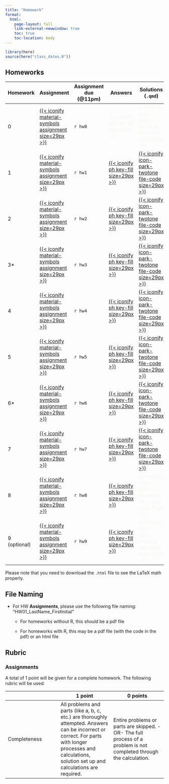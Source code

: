 ```yaml
---
title: "Homework"
format: 
  html:
    page-layout: full
    link-external-newwindow: true
    toc: true
    toc-location: body
---
```


```r
library(here)
source(here("class_dates.R"))
```

## Homeworks

| Homework | Assignment | Assignment due (\@11pm) | Answers | Solutions (`.qmd`) | Solutions (`.html`)\* |
|----------|----------|----------|----------|----------------|-----------------|
| 0 | [[{{< iconify material-symbols assignment size=29px >}}](/homework/HW_00.qmd)]{style="color:#f8f5f0;"} | `r hw0` | [{{< iconify ph key-fill size=29px >}}]{style="color:#f8f5f0;"} | [{{< iconify icon-park-twotone file-code size=29px >}}]{style="color:#f8f5f0;"} | [{{< iconify mingcute web-fill size=29px >}}]{style="color:#f8f5f0;"} |
| 1 | [[{{< iconify material-symbols assignment size=29px >}}](/homework/HW_01.qmd)]{style="color:#f8f5f0;"} | `r hw1` | [[{{< iconify ph key-fill size=29px >}}](/hw_answers/HW_01_ans.qmd)]{style="color:#f8f5f0;"} | [[{{< iconify icon-park-twotone file-code size=29px >}}](https://ohsuitg-my.sharepoint.com/:u:/r/personal/wakim_ohsu_edu/Documents/Teaching/Classes/F24_EPI_525/Student_files_EPI_525/HW_solns/HW_01/HW_01_solns.qmd?csf=1&web=1&e=iLkbC1)]{style="color:#f8f5f0;"} | [[{{< iconify mingcute web-fill size=29px >}}](https://ohsuitg-my.sharepoint.com/:u:/r/personal/wakim_ohsu_edu/Documents/Teaching/Classes/F24_EPI_525/Student_files_EPI_525/HW_solns/HW_01/HW_01_solns.html?csf=1&web=1&e=JsCX6z)]{style="color:#f8f5f0;"} |
| 2 | [[{{< iconify material-symbols assignment size=29px >}}](/homework/HW_02.qmd)]{style="color:#f8f5f0;"} | `r hw2` | [[{{< iconify ph key-fill size=29px >}}](/hw_answers/HW_02_ans.qmd)]{style="color:#f8f5f0;"} | [[{{< iconify icon-park-twotone file-code size=29px >}}](https://ohsuitg-my.sharepoint.com/:u:/r/personal/wakim_ohsu_edu/Documents/Teaching/Classes/F24_EPI_525/Student_files_EPI_525/HW_solns/HW_02/HW_02_solns_incomplete.qmd?csf=1&web=1&e=4NbX8t)]{style="color:#f8f5f0;"} | [[{{< iconify mingcute web-fill size=29px >}}](https://ohsuitg-my.sharepoint.com/:u:/r/personal/wakim_ohsu_edu/Documents/Teaching/Classes/F24_EPI_525/Student_files_EPI_525/HW_solns/HW_02/HW_02_solns_incomplete.html?csf=1&web=1&e=VIzT5L)]{style="color:#f8f5f0;"} |
| 3\* | [[{{< iconify material-symbols assignment size=29px >}}](/homework/HW_03.qmd)]{style="color:#f8f5f0;"} | `r hw3` | [[{{< iconify ph key-fill size=29px >}}](/hw_answers/HW_03_ans.qmd)]{style="color:#f8f5f0;"} | [[{{< iconify icon-park-twotone file-code size=29px >}}](https://ohsuitg-my.sharepoint.com/:u:/r/personal/wakim_ohsu_edu/Documents/Teaching/Classes/F24_EPI_525/Student_files_EPI_525/HW_solns/HW_03/HW_03_solns_incomplete.qmd?csf=1&web=1&e=ISmKDd)]{style="color:#f8f5f0;"} | [[{{< iconify mingcute web-fill size=29px >}}](https://ohsuitg-my.sharepoint.com/:u:/r/personal/wakim_ohsu_edu/Documents/Teaching/Classes/F24_EPI_525/Student_files_EPI_525/HW_solns/HW_03/HW_03_solns_incomplete.html?csf=1&web=1&e=hEMF2e)]{style="color:#f8f5f0;"} |
| 4 | [[{{< iconify material-symbols assignment size=29px >}}](/homework/HW_04.qmd)]{style="color:#f8f5f0;"} | `r hw4` | [[{{< iconify ph key-fill size=29px >}}](/hw_answers/HW_04_ans.qmd)]{style="color:#f8f5f0;"} | [[{{< iconify icon-park-twotone file-code size=29px >}}](https://ohsuitg-my.sharepoint.com/:u:/r/personal/wakim_ohsu_edu/Documents/Teaching/Classes/F24_EPI_525/Student_files_EPI_525/HW_solns/HW_04/HW_04_solns_incomplete.qmd?csf=1&web=1&e=fQdcBF)]{style="color:#f8f5f0;"} | [[{{< iconify mingcute web-fill size=29px >}}](https://ohsuitg-my.sharepoint.com/:u:/r/personal/wakim_ohsu_edu/Documents/Teaching/Classes/F24_EPI_525/Student_files_EPI_525/HW_solns/HW_04/HW_04_solns_incomplete.html?csf=1&web=1&e=g7Faui)]{style="color:#f8f5f0;"} |
| 5 | [[{{< iconify material-symbols assignment size=29px >}}](/homework/HW_05.qmd)]{style="color:#f8f5f0;"} | `r hw5` | [[{{< iconify ph key-fill size=29px >}}](/hw_answers/HW_05_ans.qmd)]{style="color:#f8f5f0;"} | [[{{< iconify icon-park-twotone file-code size=29px >}}](https://ohsuitg-my.sharepoint.com/:u:/r/personal/wakim_ohsu_edu/Documents/Teaching/Classes/F24_EPI_525/Student_files_EPI_525/HW_solns/HW_05/HW_05_solns.qmd?csf=1&web=1&e=WJeSJV)]{style="color:#f8f5f0;"} | [[{{< iconify mingcute web-fill size=29px >}}](https://ohsuitg-my.sharepoint.com/:u:/r/personal/wakim_ohsu_edu/Documents/Teaching/Classes/F24_EPI_525/Student_files_EPI_525/HW_solns/HW_05/HW_05_solns.html?csf=1&web=1&e=UYgaoq)]{style="color:#f8f5f0;"} |
| 6\* | [[{{< iconify material-symbols assignment size=29px >}}](/homework/HW_06.qmd)]{style="color:#f8f5f0;"} | `r hw6` | [[{{< iconify ph key-fill size=29px >}}](/hw_answers/HW_06_ans.qmd)]{style="color:#f8f5f0;"} | [[{{< iconify icon-park-twotone file-code size=29px >}}](https://ohsuitg-my.sharepoint.com/:u:/r/personal/wakim_ohsu_edu/Documents/Teaching/Classes/F24_EPI_525/Student_files_EPI_525/HW_solns/HW_06/HW_06_solns_incomplete.qmd?csf=1&web=1&e=FvKGHZ)]{style="color:#f8f5f0;"} | [[{{< iconify mingcute web-fill size=29px >}}](https://ohsuitg-my.sharepoint.com/:u:/r/personal/wakim_ohsu_edu/Documents/Teaching/Classes/F24_EPI_525/Student_files_EPI_525/HW_solns/HW_06/HW_06_solns_incomplete.html?csf=1&web=1&e=dtOkQY)]{style="color:#f8f5f0;"} |
| 7 | [[{{< iconify material-symbols assignment size=29px >}}](/homework/HW_07.qmd)]{style="color:#f8f5f0;"} | `r hw7` | [[{{< iconify ph key-fill size=29px >}}](/hw_answers/HW_07_ans.qmd)]{style="color:#f8f5f0;"} | [[{{< iconify icon-park-twotone file-code size=29px >}}](https://ohsuitg-my.sharepoint.com/:u:/r/personal/wakim_ohsu_edu/Documents/Teaching/Classes/F24_EPI_525/Student_files_EPI_525/HW_solns/HW_07/HW_07_solns_incomplete_F24.qmd?csf=1&web=1&e=uhdKMy)]{style="color:#f8f5f0;"} | [[{{< iconify mingcute web-fill size=29px >}}](https://ohsuitg-my.sharepoint.com/:u:/r/personal/wakim_ohsu_edu/Documents/Teaching/Classes/F24_EPI_525/Student_files_EPI_525/HW_solns/HW_07/HW_07_solns_incomplete_F24.html?csf=1&web=1&e=Y7V3Qu)]{style="color:#f8f5f0;"} |
| 8 | [[{{< iconify material-symbols assignment size=29px >}}](/homework/HW_08.qmd)]{style="color:#f8f5f0;"} | `r hw8` | [[{{< iconify ph key-fill size=29px >}}](/hw_answers/HW_08_ans.qmd)]{style="color:#f8f5f0;"} | [{{< iconify icon-park-twotone file-code size=29px >}}]{style="color:#f8f5f0;"} | [{{< iconify mingcute web-fill size=29px >}}]{style="color:#f8f5f0;"} |
| 9 (optional) | [[{{< iconify material-symbols assignment size=29px >}}](/homework/HW_09.qmd)]{style="color:#f8f5f0;"} | `r hw9` | [[{{< iconify ph key-fill size=29px >}}](/hw_answers/HW_09_ans.qmd)]{style="color:#f8f5f0;"} | [{{< iconify icon-park-twotone file-code size=29px >}}]{style="color:#f8f5f0;"} | [{{< iconify mingcute web-fill size=29px >}}]{style="color:#f8f5f0;"} |

Please note that you need to download the `.html` file to see the LaTeX math properly.

## File Naming

-   For HW **Assignments**, please use the following file naming: "HW01_LastName_FirstInitial"

    -   For homeworks without R, this should be a pdf file

    -   For homeworks with R, this may be a pdf file (with the code in the pdf) or an html file

## Rubric

### Assignments

A total of 1 point will be given for a complete homework. The following rubric will be used:

|   | 1 point | 0 points |
|------------------------|------------------------|------------------------|
| Completeness | All problems and parts (like a, b, c, etc.) are thoroughly attempted. Answers can be incorrect or correct. For parts with longer processes and calculations, solution set up and calculations are required. | Entire problems or parts are skipped. -OR- The full process of a problem is not completed through the calculation. |
